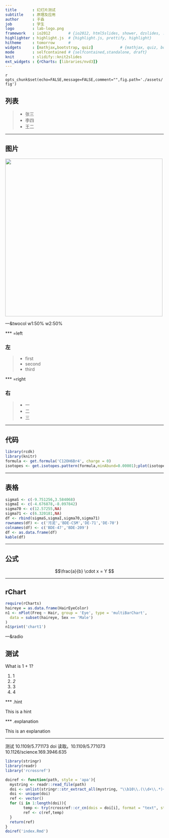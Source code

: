 ```yaml
---
title       : 幻灯片测试
subtitle    : 原理及应用
author      : 于淼
job         : 学生
logo        : lab-logo.png
framework   : io2012        # {io2012, html5slides, shower, dzslides, ...}
highlighter : highlight.js  # {highlight.js, prettify, highlight}
hitheme     : tomorrow      #
widgets     : [mathjax,bootstrap, quiz]            # {mathjax, quiz, bootstrap}
mode        : selfcontained # {selfcontained,standalone, draft}
knit        : slidify::knit2slides
ext_widgets : {rCharts: [libraries/nvd3]}
---
```


`r opts_chunk$set(echo=FALSE,message=FALSE,comment="",fig.path='./assets/fig')`

## 列表

>- 张三
- 李四
- 王二

--- 

## 图片

<img class=center src=assets/img/summer.jpg height='500px'/>

---&twocol w1:50% w2:50%

*** =left 

### 左

> - first
- second
- third

*** =right 

### 右

> - 一
- 二
- 三

---

## 代码

```r
library(rcdk)
library(knitr)
formula <- get.formula('C12OH6Br4', charge = 0)
isotopes <- get.isotopes.pattern(formula,minAbund=0.00001);plot(isotopes,type="h", xlab="m/z", ylab="Intensity",frame.plot = F)
```


---

## 表格

```r
sigmaS <- c(-9.751256,3.584068)
sigmaI <- c(-4.676878,-8.097842)
sigma70 <- c(12.57255,NA)
sigma71 <- c(6.320181,NA)
df <- rbind(sigmaS,sigmaI,sigma70,sigma71)
rownames(df) <- c('污泥','BDE-CSM','DE-71','DE-70')
colnames(df) <- c('BDE-47','BDE-209')
df <- as.data.frame(df)
kable(df)
```

---

## 公式

$$\frac{a}{b} \cdot x = Y $$

---

## rChart

```r
require(rCharts)
haireye = as.data.frame(HairEyeColor)
n1 <- nPlot(Freq ~ Hair, group = 'Eye', type = 'multiBarChart',
  data = subset(haireye, Sex == 'Male')
)
n1$print('chart1')
```

---&radio

## 测试

What is 1 + 1?

1. 1 
2. _2_
3. 3
4. 4

*** .hint

This is a hint

*** .explanation

This is an explanation

---

测试 10.1109/5.771173 doi 读取。10.1109/5.771073 10.1126/science.169.3946.635

```r
library(stringr)
library(readr)
library('rcrossref')

doiref <- function(path, style = 'apa'){
  mystring <- readr::read_file(path)
  doi <- unlist(stringr::str_extract_all(mystring, "\\b10\\.(\\d+\\.*)+[\\/](([^\\s\\.])+\\.*)+\\b"))
  doi <- unique(doi)
  ref <- vector()
  for (i in 1:length(doi)){
        temp <- try(rcrossref::cr_cn(dois = doi[i], format = "text", style = style), T)
        ref <- c(ref,temp)
  }
  return(ref)
}
doiref('index.Rmd')
```

